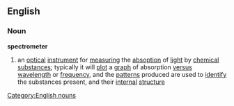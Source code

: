 ==English==
===Noun===
{{wikipedia}}
'''spectrometer'''
#an [[optical]] [[instrument]] for [[measuring]] the [[absoption]] of [[light]] by [[chemical]] [[substance]]s; typically it will [[plot]] a [[graph]] of absorption [[versus]] [[wavelength]] or [[frequency]], and the [[pattern]]s produced are used to [[identify]] the substances present, and their [[internal]] [[structure]]
[[Category:English nouns]]